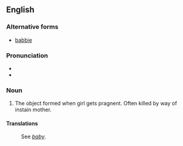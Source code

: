 ==English==

===Alternative forms===
* [[babbie]]

{{rfe}}

===Pronunciation===
* {{IPA|/ˈbæ.bi/}}
* {{rhymes|æbi}}

===Noun===
{{en-noun|babbies}}

# The object formed when girl gets pragnent.  Often killed by way of instain mother.

====Translations====
: See ''[[baby]]''.
